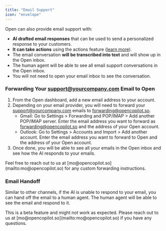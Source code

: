 ```yaml
---
title: "Email Support"
icon: "envelope"
---
```


Open can also provide email support with:

- **AI drafted email responses** that can be used to send a personalized response to your customers.
- **It can take actions** using the actions feature ([learn more](/taking-action)).
- The email conversation **will be transcribed into text** and will show up in the Open inbox.
- The human agent will be able to see all email support conversations in the Open inbox.
- You will not need to open your email inbox to see the conversation.

### Forwarding Your support@yourcompany.com Email to Open

1. From the Open dashboard, add a new email address to your account.
2. Depending on your email provider, you will need to forward your support@yourcompany.com emails to forwarding@opencopilot.so.
   - Gmail: Go to Settings > Forwarding and POP/IMAP > Add another POP/IMAP server. Enter the email address you want to forward as forwarding@opencopilot.so and the address of your Open account.
   - Outlook: Go to Settings > Accounts and Import > Add another account. Enter the email address you want to forward to Open and the address of your Open account.
3. Once done, you will be able to see all your emails in the Open inbox and see how the AI responds to your emails.


<Warning>
Feel free to reach out to us at [mo@opencopilot.so](mailto:mo@opencopilot.so) for any custom forwarding instructions.
</Warning>

### Email Handoff

Similar to other channels, if the AI is unable to respond to your email, you can hand off the email to a human agent. The human agent will be able to see the email and respond to it.

<Warning>
This is a beta feature and might not work as expected. Please reach out to us at [mo@opencopilot.so](mailto:mo@opencopilot.so) if you have any questions.
</Warning>
